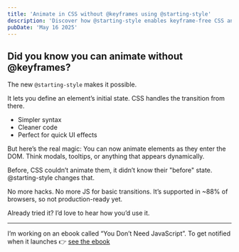 ```yaml
---
title: 'Animate in CSS without @keyframes using @starting-style'
description: 'Discover how @starting-style enables keyframe-free CSS animations—even on DOM entry. Cleaner syntax, less JS, and smoother UI transitions.'
pubDate: 'May 16 2025'
---
```



<Picture
	src="/short/05-2025/animationwithoutkeyframes.gif"
	alt="A cube infinitely animated without keyframes"
	width="400"
	height="400"
	style="margin: 2em auto 1em auto; display: block; border: 4px solid var(--border)"
/>

## Did you know you can animate without @keyframes?

The new `@starting-style` makes it possible.

It lets you define an element’s initial state.
CSS handles the transition from there.

- Simpler syntax
- Cleaner code
- Perfect for quick UI effects

But here’s the real magic:
You can now animate elements as they enter the DOM.
Think modals, tooltips, or anything that appears dynamically.

Before, CSS couldn’t animate them, it didn’t know their "before" state.
@starting-style changes that.

No more hacks. No more JS for basic transitions.
It’s supported in ~88% of browsers, so not production-ready yet.

Already tried it?
I’d love to hear how you’d use it.

---

I’m working on an ebook called “You Don’t Need JavaScript”.
To get notified when it launches 👉 [see the ebook](https://theosoti.com/you-dont-need-js/)
